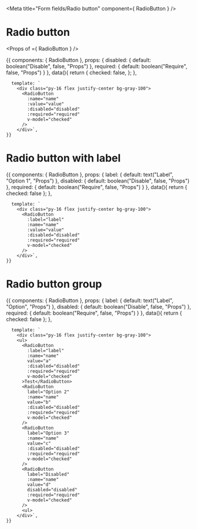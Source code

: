 
<Meta title="Form fields/Radio button" component={ RadioButton } />


# Radio button

<Props of ={ RadioButton } />

<Preview>
  <Story name="default">
    {{
    components: {
        RadioButton
      },
      props: {
        disabled: {
            default: boolean("Disable", false, "Props")
        },
        required: {
            default: boolean("Require", false, "Props")
        }
      },
      data(){
          return {
              checked: false,
          };
      },
      
      template: `
        <div class="py-16 flex justify-center bg-gray-100">
          <RadioButton
            :name="name"
            :value="value"
            :disabled="disabled"
            :required="required"
            v-model="checked"
          />
        </div>`,
    }}
  </Story>
</Preview>

# Radio button with label

<Preview>
  <Story name="label">
    {{
    components: {
        RadioButton
      },
      props: {
        label: {
          default: text("Label", "Option 1", "Props")
        },
        disabled: {
            default: boolean("Disable", false, "Props")
        },
        required: {
            default: boolean("Require", false, "Props")
        }
      },
      data(){
          return {
              checked: false
          };
      },
      
      template: `
        <div class="py-16 flex justify-center bg-gray-100">
          <RadioButton
            :label="label"
            :name="name"
            :value="value"
            :disabled="disabled"
            :required="required"
            v-model="checked"
          />
        </div>`,
    }}
  </Story>
</Preview>

# Radio button group

<Preview>
  <Story name="radio group">
    {{
    components: {
        RadioButton
      },
      props: {
        label: {
          default: text("Label", "Option", "Props")
        },
        disabled: {
            default: boolean("Disable", false, "Props")
        },
        required: {
            default: boolean("Require", false, "Props")
        }
      },
      data(){
          return {
              checked: false
          };
      },
      
      template: `
        <div class="py-16 flex justify-center bg-gray-100">
        <ul>
          <RadioButton
            :label="label"
            :name="name"
            value="a"
            :disabled="disabled"
            :required="required"
            v-model="checked"
          >Test</RadioButton>
          <RadioButton
            label="Option 2"
            :name="name"
            value="b"
            :disabled="disabled"
            :required="required"
            v-model="checked"
          />
          <RadioButton
            label="Option 3"
            :name="name"
            value="c"
            :disabled="disabled"
            :required="required"
            v-model="checked"
          />
          <RadioButton
            label="Disabled"
            :name="name"
            value="d"
            disabled="disabled"
            :required="required"
            v-model="checked"
          />
          <ul>
        </div>`,
    }}
  </Story>
</Preview>
